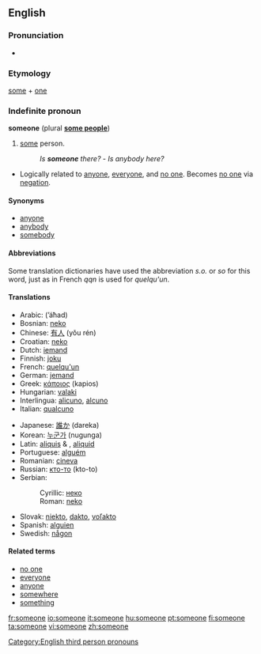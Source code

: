 ==English==

===Pronunciation===
*{{audio|en-us-someone.ogg|Audio (US)}}

===Etymology===
[[some]] + [[one]]

===Indefinite pronoun ===
'''someone''' (plural '''[[some people]]''')
#[[some]] person.
#:''Is '''someone''' there?'' - ''Is anybody here?''
*Logically related to [[anyone]], [[everyone]], and [[no one]].  Becomes [[no one]] via [[negation]].

==== Synonyms ====
* [[anyone]]
* [[anybody]]
* [[somebody]]

==== Abbreviations ====
Some translation dictionaries have used the abbreviation ''s.o.'' or ''so'' for this word, just as in French ''qqn'' is used for ''quelqu'un''.

====Translations====
{{top}}
*Arabic: {{ARchar|[[احد]]}} (’áħad)
*Bosnian: [[neko]]
*Chinese: [[有人]] (yǒu rén)
*Croatian: [[neko]]
*Dutch: [[iemand]]
*Finnish: [[joku]]
*French: [[quelqu'un]]
*German: [[jemand]]
*Greek: [[κάποιος]] (kapios) {{m}}
*Hungarian: [[valaki]]
*Interlingua: [[alicuno]], [[alcuno]]
*Italian: [[qualcuno]]
{{mid}}
*Japanese: [[誰か]] (dareka)
*Korean: [[누군가]] (nugunga)
*Latin: [[aliquis]] {{m}} & {{f}}, [[aliquid]] {{n}}
*Portuguese: [[alguém]]
*Romanian: [[cineva]]
*Russian: [[кто-то]] (kto-to)
*Serbian:
*:Cyrillic: [[неко]]
*:Roman: [[neko]]
*Slovak: [[niekto#Slovak|niekto]], [[dakto#Slovak|dakto]], [[voľakto]]
*Spanish: [[alguien]]
*Swedish: [[någon]]
{{bottom}}

====Related terms====
*[[no one]]
*[[everyone]]
*[[anyone]]
*[[somewhere]]
*[[something]]

[[Category:English third person pronouns]]

[[fr:someone]]
[[io:someone]]
[[it:someone]]
[[hu:someone]]
[[pt:someone]]
[[fi:someone]]
[[ta:someone]]
[[vi:someone]]
[[zh:someone]]